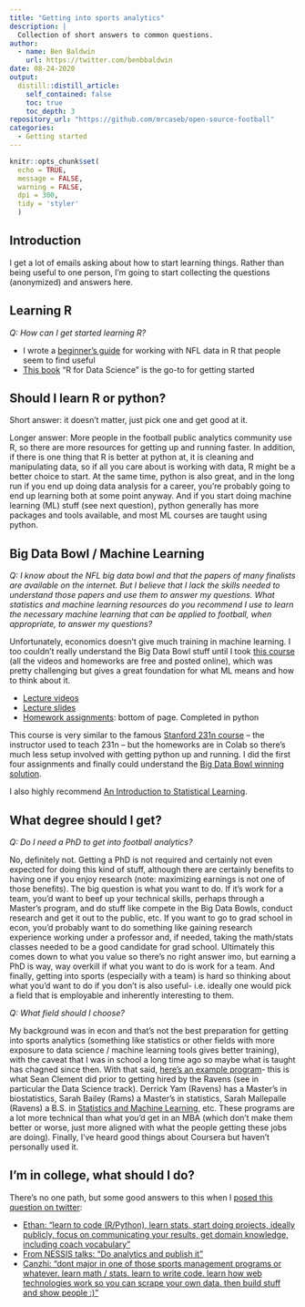```yaml
---
title: "Getting into sports analytics"
description: |
  Collection of short answers to common questions.
author:
  - name: Ben Baldwin
    url: https://twitter.com/benbbaldwin
date: 08-24-2020
output:
  distill::distill_article:
    self_contained: false
    toc: true
    toc_depth: 3
repository_url: "https://github.com/mrcaseb/open-source-football"
categories:
  - Getting started
---
```


```r
knitr::opts_chunk$set(
  echo = TRUE, 
  message = FALSE, 
  warning = FALSE, 
  dpi = 300, 
  tidy = 'styler'
  )
```

## Introduction

I get a lot of emails asking about how to start learning things. Rather than being useful to one person, I'm going to start collecting the questions (anonymized) and answers here.

## Learning R

*Q: How can I get started learning R?*

* I wrote a [beginner's guide](https://mrcaseb.github.io/nflfastR/articles/beginners_guide.html) for working with NFL data in R that people seem to find useful
* [This book](https://r4ds.had.co.nz/index.html) "R for Data Science" is the go-to for getting started

## Should I learn R or python?

Short answer: it doesn't matter, just pick one and get good at it.

Longer answer: More people in the football public analytics community use R, so there are more resources for getting up and running faster. In addition, if there is one thing that R is better at python at, it is cleaning and manipulating data, so if all you care about is working with data, R might be a better choice to start. At the same time, python is also great, and in the long run if you end up doing data analysis for a career, you're probably going to end up learning both at some point anyway. And if you start doing machine learning (ML) stuff (see next question), python generally has more packages and tools available, and most ML courses are taught using python.

## Big Data Bowl / Machine Learning

*Q: I know about the NFL big data bowl and that the papers of many finalists are available on the internet. But I believe that I lack the skills needed to understand those papers and use them to answer my questions. What statistics and machine learning resources do you recommend I use to learn the necessary machine learning that can be applied to football, when appropriate, to answer my questions?*

Unfortunately, economics doesn't give much training in machine learning. I too couldn't really understand the Big Data Bowl stuff until I took [this course](https://web.eecs.umich.edu/~justincj/teaching/eecs498/FA2019/) (all the videos and homeworks are free and posted online), which was pretty challenging but gives a great foundation for what ML means and how to think about it.

* [Lecture videos](https://www.youtube.com/playlist?list=PL5-TkQAfAZFbzxjBHtzdVCWE0Zbhomg7r)
* [Lecture slides](https://web.eecs.umich.edu/~justincj/teaching/eecs498/FA2019/schedule.html)
* [Homework assignments](https://web.eecs.umich.edu/~justincj/teaching/eecs498/FA2019/): bottom of page. Completed in python

This course is very similar to the famous [Stanford 231n course](http://cs231n.stanford.edu/) -- the instructor used to teach 231n -- but the homeworks are in Colab so there's much less setup involved with getting python up and running. I did the first four assignments and finally could understand the [Big Data Bowl winning solution](https://www.kaggle.com/c/nfl-big-data-bowl-2020/discussion/119400).

I also highly recommend [An Introduction to Statistical Learning](https://faculty.marshall.usc.edu/gareth-james/ISL/ISLR%20Seventh%20Printing.pdf).

## What degree should I get?

*Q: Do I need a PhD to get into football analytics?*

No, definitely not. Getting a PhD is not required and certainly not even expected for doing this kind of stuff, although there are certainly benefits to having one if you enjoy research (note: maximizing earnings is not one of those benefits). The big question is what you want to do. If it's work for a team, you'd want to beef up your technical skills, perhaps through a Master's program, and do stuff like compete in the Big Data Bowls, conduct research and get it out to the public, etc. If you want to go to grad school in econ, you'd probably want to do something like gaining research experience working under a professor and, if needed, taking the math/stats classes needed to be a good candidate for grad school. Ultimately this comes down to what you value so there's no right answer imo, but earning a PhD is way, way overkill if what you want to do is work for a team. And finally, getting into sports (especially with a team) is hard so thinking about what you'd want to do if you don't is also useful- i.e. ideally one would pick a field that is employable and inherently interesting to them.

*Q: What field should I choose?*

My background was in econ and that's not the best preparation for getting into sports analytics (something like statistics or other fields with more exposure to data science / machine learning tools gives better training), with the caveat that I was in school a long time ago so maybe what is taught has chagned since then. With that said, [here's an example program](https://exploredegrees.stanford.edu/schoolofengineering/instituteforcomputationalandmathematicalengineering/#masterstext)- this is what Sean Clement did prior to getting hired by the Ravens (see in particular the Data Science track). Derrick Yam (Ravens) has a Master's in biostatistics, Sarah Bailey (Rams) a Master's in statistics, Sarah Mallepalle (Ravens) a B.S. in [Statistics and Machine Learning](http://coursecatalog.web.cmu.edu/previous/2017-2018/dietrichcollegeofhumanitiesandsocialsciences/departmentofstatistics/#:~:text=The%20Bachelor%20of%20Science%20in%20Statistics%20and%20Machine%20Learning%20is,the%20Department%20of%20Machine%20Learning.&text=The%20program%20is%20geared%20toward,and%20%22big%20data%22%20problems.), etc. These programs are a lot more technical than what you'd get in an MBA (which don't make them better or worse, just more aligned with what the people getting these jobs are doing). Finally, I've heard good things about Coursera but haven't personally used it.

## I'm in college, what should I do?

There's no one path, but some good answers to this when I [posed this question on twitter](https://twitter.com/benbbaldwin/status/1214553249832935429):

* [Ethan: "learn to code (R/Python), learn stats, start doing projects, ideally publicly, focus on communicating your results, get domain knowledge, including coach vocabulary"](https://twitter.com/ChiefsAnalytics/status/1214554410342371328)
* [From NESSIS talks: "Do analytics and publish it"](https://twitter.com/benbbaldwin/status/1214557447345586177)
* [Canzhi: "dont major in one of those sports management programs or whatever. learn math / stats. learn to write code. learn how web technologies work so you can scrape your own data. then build stuff and show people :)"](https://twitter.com/canzhiye/status/1214798427814424577)
